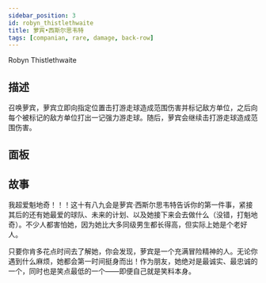 ```yaml
---
sidebar_position: 3
id: robyn_thistlethwaite
title: 萝宾•西斯尔思韦特
tags: [companian, rare, damage, back-row]
---
```


Robyn Thistlethwaite

<!--truncate-->



<CardBasics cardKey={id}/>


## 描述

召唤萝宾，萝宾立即向指定位置击打游走球造成范围伤害并标记敌方单位，之后向每个被标记的敌方单位打出一记强力游走球。随后，萝宾会继续击打游走球造成范围伤害。

## 面板


<LevelComponent/>


<CardDynamicTable cardKey={id}/>


<CardComplexTable cardKey={id}/>





## 故事

我超爱魁地奇！！！这十有八九会是萝宾·西斯尔思韦特告诉你的第一件事，紧接其后的还有她最爱的球队、未来的计划、以及她接下来会去做什么（没错，打魁地奇）。不少人都害怕她，因为她比大多同级男生都长得高，但实际上她是个老好人。

只要你肯多花点时间去了解她，你会发现，萝宾是一个充满冒险精神的人。无论你遇到什么麻烦，她都会第一时间挺身而出！作为朋友，她绝对是最诚实、最忠诚的一个，同时也是笑点最低的一个——即便自己就是笑料本身。



